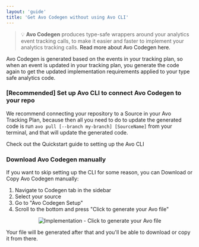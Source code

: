 ```yaml
---
layout: 'guide'
title: 'Get Avo Codegen without using Avo CLI'
---
```



> 💡 **Avo Codegen** produces type-safe wrappers around your analytics event tracking calls,
> to make it easier and faster to implement your analytics tracking calls. <Link passHref href="/implementation/devs-101"><a>Read more about Avo Codegen here.</a></Link>

Avo Codegen is generated based on the events in your tracking plan, so when
an event is updated in your tracking plan, you generate the code again to get the
updated implementation requirements applied to your type safe analytics code.

### [Recommended] Set up Avo CLI to connect Avo Codegen to your repo

We recommend connecting your repository to a Source in your Avo Tracking Plan, because
then all you need to do to update the generated code is run `avo pull [--branch my-branch] [SourceName]` from your
terminal, and that will update the generated code.

<Link passHref href="/implementation/cli">
  <a>Check out the Quickstart guide to setting up the Avo CLI</a>
</Link>

### Download Avo Codegen manually

If you want to skip setting up the CLI for some reason, you can Download or Copy
Avo Codegen manually:

1. Navigate to Codegen tab in the sidebar
2. Select your source
3. Go to "Avo Codegen Setup"
4. Scroll to the bottom and press "Click to generate your Avo file"

<center style={{ marginBottom: 16 + 'px' }}>
  <img
    src={require('../../images/generate-avo-file-manually.png')}
    alt="Implementation - Click to generate your Avo file"
  />
</center>

Your file will be generated after that and you'll be able to download or copy it from there.
